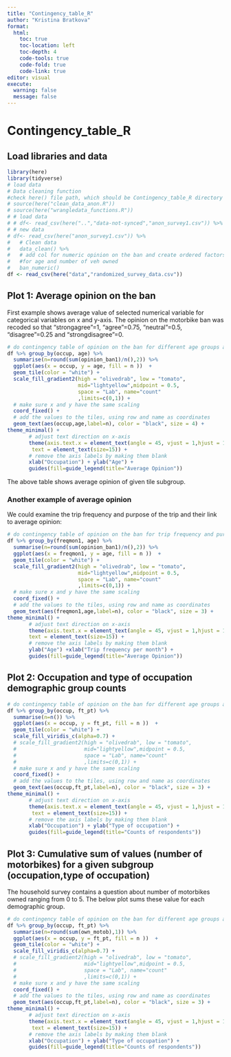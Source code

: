 ```yaml
---
title: "Contingency_table_R"
author: "Kristina Bratkova"
format: 
  html:
    toc: true
    toc-location: left
    toc-depth: 4
    code-tools: true
    code-fold: true
    code-link: true
editor: visual
execute: 
  warning: false
  message: false
---
```


# Contingency_table_R

## Load libraries and data

```r
library(here)
library(tidyverse)
# load data
# Data cleaning function
#check here() file path, which should be Contingency_table_R directory
# source(here("clean_data_anon.R"))
# source(here("wrangledata_functions.R"))
# # load data
# # df<- read_csv(here("..","data-not-synced","anon_survey1.csv")) %>% 
# # new data
# df<- read_csv(here("anon_survey1.csv")) %>% 
#   # Clean data
#   data_clean() %>% 
#   # add col for numeric opinion on the ban and create ordered factors 
#   #for age and number of veh owned
#   ban_numeric()
df <- read_csv(here("data","randomized_survey_data.csv"))
```

## Plot 1: Average opinion on the ban

First example shows average value of selected numerical variable for categorical variables on x and y-axis. The opinion on the motorbike ban was recoded so that "strongagree"=1, "agree"=0.75, "neutral"=0.5, "disagree"=0.25 and "strongdisagree"=0.

```r
# do contingency table of opinion on the ban for different age groups and occupations
df %>% group_by(occup, age) %>% 
  summarise(n=round(sum(opinion_ban1)/n(),2)) %>%
  ggplot(aes(x = occup, y = age, fill = n ))  +
  geom_tile(color = "white") +
  scale_fill_gradient2(high = "olivedrab", low = "tomato",
                       mid="lightyellow",midpoint = 0.5,
                       space = "Lab", name="count"
                       ,limits=c(0,1)) +
  # make sure x and y have the same scaling
  coord_fixed() +
  # add the values to the tiles, using row and name as coordinates 
  geom_text(aes(occup,age,label=n), color = "black", size = 4) +
theme_minimal() +
       # adjust text direction on x-axis 
       theme(axis.text.x = element_text(angle = 45, vjust = 1,hjust = 1),
        text = element_text(size=15)) +
       # remove the axis labels by making them blank
       xlab("Occupation") + ylab("Age") + 
       guides(fill=guide_legend(title="Average Opinion")) 
```

The above table shows average opinion of given tile subgroup.

### Another example of average opinion

We could examine the trip frequency and purpose of the trip and their link to average opinion:

```r
# do contingency table of opinion on the ban for trip frequency and purpose
df %>% group_by(freqmon1, age) %>% 
  summarise(n=round(sum(opinion_ban1)/n(),2)) %>%
  ggplot(aes(x = freqmon1, y = age, fill = n ))  +
  geom_tile(color = "white") +
  scale_fill_gradient2(high = "olivedrab", low = "tomato",
                       mid="lightyellow",midpoint = 0.5,
                       space = "Lab", name="count"
                       ,limits=c(0,1)) +
  # make sure x and y have the same scaling
  coord_fixed() +
  # add the values to the tiles, using row and name as coordinates 
  geom_text(aes(freqmon1,age,label=n), color = "black", size = 3) +
theme_minimal() +
       # adjust text direction on x-axis 
       theme(axis.text.x = element_text(angle = 45, vjust = 1,hjust = 1),
       text = element_text(size=15)) +
       # remove the axis labels by making them blank
       ylab("Age") +xlab("Trip frequency per month") + 
       guides(fill=guide_legend(title="Average Opinion"))

```

## Plot 2: Occupation and type of occupation demographic group counts

```r
# do contingency table of opinion on the ban for different age groups and occupations
df %>% group_by(occup, ft_pt) %>% 
  summarise(n=n()) %>%
  ggplot(aes(x = occup, y = ft_pt, fill = n ))  +
  geom_tile(color = "white") +
  scale_fill_viridis_c(alpha=0.7) +
  # scale_fill_gradient2(high = "olivedrab", low = "tomato",
  #                      mid="lightyellow",midpoint = 0.5,
  #                      space = "Lab", name="count"
  #                      ,limits=c(0,1)) +
  # make sure x and y have the same scaling
  coord_fixed() +
  # add the values to the tiles, using row and name as coordinates 
  geom_text(aes(occup,ft_pt,label=n), color = "black", size = 3) +
theme_minimal() +
       # adjust text direction on x-axis 
       theme(axis.text.x = element_text(angle = 45, vjust = 1,hjust = 1),
        text = element_text(size=15)) +
       # remove the axis labels by making them blank
       xlab("Occupation") + ylab("Type of occupation") + 
       guides(fill=guide_legend(title="Counts of respondents")) 
```

## Plot 3: Cumulative sum of values (number of motorbikes) for a given subgroup (occupation,type of occupation)

The household survey contains a question about number of motorbikes owned ranging from 0 to 5. The below plot sums these value for each demographic group.

```r
# do contingency table of opinion on the ban for different age groups and occupations
df %>% group_by(occup, ft_pt) %>% 
  summarise(n=round(sum(own_motob),1)) %>%
  ggplot(aes(x = occup, y = ft_pt, fill = n ))  +
  geom_tile(color = "white") +
  scale_fill_viridis_c(alpha=0.7) +
  # scale_fill_gradient2(high = "olivedrab", low = "tomato",
  #                      mid="lightyellow",midpoint = 0.5,
  #                      space = "Lab", name="count"
  #                      ,limits=c(0,1)) +
  # make sure x and y have the same scaling
  coord_fixed() +
  # add the values to the tiles, using row and name as coordinates 
  geom_text(aes(occup,ft_pt,label=n), color = "black", size = 3) +
theme_minimal() +
       # adjust text direction on x-axis 
       theme(axis.text.x = element_text(angle = 45, vjust = 1,hjust = 1),
        text = element_text(size=15)) +
       # remove the axis labels by making them blank
       xlab("Occupation") + ylab("Type of occupation") + 
       guides(fill=guide_legend(title="Counts of respondents")) 
```
